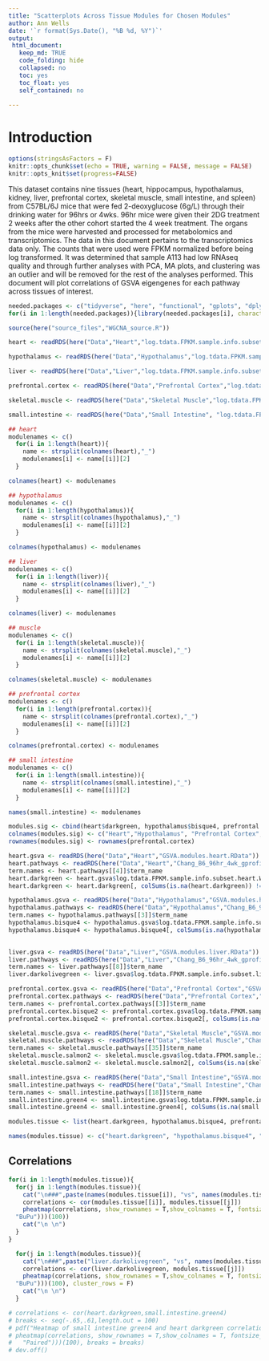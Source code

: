 ```yaml
---
title: "Scatterplots Across Tissue Modules for Chosen Modules"
author: Ann Wells
date: '`r format(Sys.Date(), "%B %d, %Y")`'
output:
 html_document:
   keep_md: TRUE
   code_folding: hide
   collapsed: no
   toc: yes
   toc_float: yes
   self_contained: no
   
---
```


# Introduction

```r
options(stringsAsFactors = F)
knitr::opts_chunk$set(echo = TRUE, warning = FALSE, message = FALSE)
knitr::opts_knit$set(progress=FALSE)

```

This dataset contains nine tissues (heart, hippocampus, hypothalamus, kidney, liver, prefrontal cortex, skeletal muscle, small intestine, and spleen) from C57BL/6J mice that were fed 2-deoxyglucose (6g/L) through their drinking water for 96hrs or 4wks. 96hr mice were given their 2DG treatment 2 weeks after the other cohort started the 4 week treatment. The organs from the mice were harvested and processed for metabolomics and transcriptomics. The data in this document pertains to the transcriptomics data only. The counts that were used were FPKM normalized before being log transformed. It was determined that sample A113 had low RNAseq quality and through further analyses with PCA, MA plots, and clustering was an outlier and will be removed for the rest of the analyses performed. This document will plot correlations of GSVA eigengenes for each pathway across tissues of interest.

```r
needed.packages <- c("tidyverse", "here", "functional", "gplots", "dplyr", "GeneOverlap", "R.utils", "reshape2","magrittr","data.table", "RColorBrewer","preprocessCore", "ARTool","emmeans", "phia", "gprofiler2","rlist", "plotly","kableExtra","foreach","doParallel","doFuture","pheatmap")
for(i in 1:length(needed.packages)){library(needed.packages[i], character.only = TRUE)}

source(here("source_files","WGCNA_source.R"))
```

```r
heart <- readRDS(here("Data","Heart","log.tdata.FPKM.sample.info.subset.heart.WGCNA.module.eigens.RData"))

hypothalamus <- readRDS(here("Data","Hypothalamus","log.tdata.FPKM.sample.info.subset.hypothalamus.WGCNA.module.eigens.RData"))

liver <- readRDS(here("Data","Liver","log.tdata.FPKM.sample.info.subset.liver.WGCNA.module.eigens.RData"))

prefrontal.cortex <- readRDS(here("Data","Prefrontal Cortex","log.tdata.FPKM.sample.info.subset.prefrontal.cortex.WGCNA.module.eigens.RData"))

skeletal.muscle <- readRDS(here("Data","Skeletal Muscle","log.tdata.FPKM.sample.info.subset.skeletal.muscle.WGCNA.module.eigens.RData"))

small.intestine <- readRDS(here("Data","Small Intestine", "log.tdata.FPKM.sample.info.subset.small.intestine.WGCNA.module.eigens.RData"))

```

```r
## heart
modulenames <- c()
  for(i in 1:length(heart)){
    name <- strsplit(colnames(heart),"_")
    modulenames[i] <- name[[i]][2]
  }

colnames(heart) <- modulenames

## hypothalamus
modulenames <- c()
  for(i in 1:length(hypothalamus)){
    name <- strsplit(colnames(hypothalamus),"_")
    modulenames[i] <- name[[i]][2]
  }

colnames(hypothalamus) <- modulenames

## liver
modulenames <- c()
  for(i in 1:length(liver)){
    name <- strsplit(colnames(liver),"_")
    modulenames[i] <- name[[i]][2]
  }

colnames(liver) <- modulenames

## muscle
modulenames <- c()
  for(i in 1:length(skeletal.muscle)){
    name <- strsplit(colnames(skeletal.muscle),"_")
    modulenames[i] <- name[[i]][2]
  }

colnames(skeletal.muscle) <- modulenames

## prefrontal cortex
modulenames <- c()
  for(i in 1:length(prefrontal.cortex)){
    name <- strsplit(colnames(prefrontal.cortex),"_")
    modulenames[i] <- name[[i]][2]
  }

colnames(prefrontal.cortex) <- modulenames

## small intestine
modulenames <- c()
  for(i in 1:length(small.intestine)){
    name <- strsplit(colnames(small.intestine),"_")
    modulenames[i] <- name[[i]][2]
  }

names(small.intestine) <- modulenames

modules.sig <- cbind(heart$darkgreen, hypothalamus$bisque4, prefrontal.cortex$bisque2, small.intestine$green4, skeletal.muscle$salmon2, liver$darkolivegreen)
colnames(modules.sig) <- c("Heart","Hypothalamus", "Prefrontal Cortex","Small Intestine","Skeletal Muscle","Liver")
rownames(modules.sig) <- rownames(prefrontal.cortex)
```

```r
heart.gsva <- readRDS(here("Data","Heart","GSVA.modules.heart.RData"))
heart.pathways <- readRDS(here("Data","Heart","Chang_B6_96hr_4wk_gprofiler_pathway_annotation_list_heart_WGCNA.RData"))
term.names <- heart.pathways[[4]]$term_name
heart.darkgreen <- heart.gsva$log.tdata.FPKM.sample.info.subset.heart.WGCNA_darkgreen[,match(term.names,colnames(heart.gsva$log.tdata.FPKM.sample.info.subset.heart.WGCNA_darkgreen))]
heart.darkgreen <- heart.darkgreen[, colSums(is.na(heart.darkgreen)) != nrow(heart.darkgreen)]

hypothalamus.gsva <- readRDS(here("Data","Hypothalamus","GSVA.modules.hypothalamus.RData"))
hypothalamus.pathways <- readRDS(here("Data","Hypothalamus","Chang_B6_96hr_4wk_gprofiler_pathway_annotation_list_hypothalamus_WGCNA.RData"))
term.names <- hypothalamus.pathways[[3]]$term_name
hypothalamus.bisque4 <- hypothalamus.gsva$log.tdata.FPKM.sample.info.subset.hypothalamus.WGCNA_bisque4[,match(term.names,colnames(hypothalamus.gsva$log.tdata.FPKM.sample.info.subset.hypothalamus.WGCNA_bisque4))]
hypothalamus.bisque4 <- hypothalamus.bisque4[, colSums(is.na(hypothalamus.bisque4)) != nrow(hypothalamus.bisque4)]
  

liver.gsva <- readRDS(here("Data","Liver","GSVA.modules.liver.RData"))
liver.pathways <- readRDS(here("Data","Liver","Chang_B6_96hr_4wk_gprofiler_pathway_annotation_list_liver_WGCNA.RData"))
term.names <- liver.pathways[[8]]$term_name
liver.darkolivegreen <- liver.gsva$log.tdata.FPKM.sample.info.subset.liver.WGCNA_darkolivegreen[,match(term.names,colnames(liver.gsva$log.tdata.FPKM.sample.info.subset.liver.WGCNA_darkolivegreen))]

prefrontal.cortex.gsva <- readRDS(here("Data","Prefrontal Cortex","GSVA.modules.prefrontal.cortex.RData"))
prefrontal.cortex.pathways <- readRDS(here("Data","Prefrontal Cortex","Chang_B6_96hr_4wk_gprofiler_pathway_annotation_list_prefrontal_cortex_WGCNA.RData"))
term.names <- prefrontal.cortex.pathways[[3]]$term_name
prefrontal.cortex.bisque2 <- prefrontal.cortex.gsva$log.tdata.FPKM.sample.info.subset.prefrontal.cortex.WGCNA_bisque2[,match(term.names,colnames(prefrontal.cortex.gsva$log.tdata.FPKM.sample.info.subset.prefrontal.cortex.WGCNA_bisque2))]
prefrontal.cortex.bisque2 <- prefrontal.cortex.bisque2[, colSums(is.na(prefrontal.cortex.bisque2)) != nrow(prefrontal.cortex.bisque2)]

skeletal.muscle.gsva <- readRDS(here("Data","Skeletal Muscle","GSVA.modules.skeletal.muscle.RData"))
skeletal.muscle.pathways <- readRDS(here("Data","Skeletal Muscle","Chang_B6_96hr_4wk_gprofiler_pathway_annotation_list_skeletal_muscle_WGCNA.RData"))
term.names <- skeletal.muscle.pathways[[35]]$term_name
skeletal.muscle.salmon2 <- skeletal.muscle.gsva$log.tdata.FPKM.sample.info.subset.skeletal.muscle.WGCNA_salmon2[,match(term.names,colnames(skeletal.muscle.gsva$log.tdata.FPKM.sample.info.subset.skeletal.muscle.WGCNA_salmon2))]
skeletal.muscle.salmon2 <- skeletal.muscle.salmon2[, colSums(is.na(skeletal.muscle.salmon2)) != nrow(skeletal.muscle.salmon2)]

small.intestine.gsva <- readRDS(here("Data","Small Intestine","GSVA.modules.small.intestine.RData"))
small.intestine.pathways <- readRDS(here("Data","Small Intestine","Chang_B6_96hr_4wk_gprofiler_pathway_annotation_list_small_intestine_WGCNA.RData"))
term.names <- small.intestine.pathways[[18]]$term_name
small.intestine.green4 <- small.intestine.gsva$log.tdata.FPKM.sample.info.subset.small.intestine.WGCNA_green4[,match(term.names, colnames(small.intestine.gsva$log.tdata.FPKM.sample.info.subset.small.intestine.WGCNA_green4))]
small.intestine.green4 <- small.intestine.green4[, colSums(is.na(small.intestine.green4)) != nrow(small.intestine.green4)]

modules.tissue <- list(heart.darkgreen, hypothalamus.bisque4, prefrontal.cortex.bisque2, small.intestine.green4)

names(modules.tissue) <- c("heart.darkgreen", "hypothalamus.bisque4", "prefrontal.cortex.bisque2", "small.intestine.green4")
```

## Correlations {.tabset .tabset-fade .tabset-pills}

```r
for(i in 1:length(modules.tissue)){
  for(j in 1:length(modules.tissue)){
    cat("\n###",paste(names(modules.tissue[i]), "vs", names(modules.tissue[j])),"{.tabset .tabset-fade .tabset-pills}","\n")
    correlations <- cor(modules.tissue[[i]], modules.tissue[[j]])
    pheatmap(correlations, show_rownames = T,show_colnames = T, fontsize_col = 5, fontsize_row = 7, color = colorRampPalette(rev(brewer.pal(n = 9, name =
  "BuPu")))(100))
    cat("\n \n")
  }
}
```

```r
  for(j in 1:length(modules.tissue)){
    cat("\n###",paste("liver.darkolivegreen", "vs", names(modules.tissue[j])),"{.tabset .tabset-fade .tabset-pills}","\n")
    correlations <- cor(liver.darkolivegreen, modules.tissue[[j]])
    pheatmap(correlations, show_rownames = T,show_colnames = T, fontsize_col = 4, fontsize_row = 4, color = colorRampPalette(rev(brewer.pal(n = 9, name =
  "BuPu")))(100), cluster_rows = F)
    cat("\n \n")
  }

```

```r
# correlations <- cor(heart.darkgreen,small.intestine.green4)
# breaks <- seq(-.65,.61,length.out = 100)
# pdf("Heatmap of small intestine green4 and heart darkgreen correlations GSVA pathways.pdf")
# pheatmap(correlations, show_rownames = T,show_colnames = T, fontsize_col = 8, fontsize_row = 8, color = colorRampPalette(rev(brewer.pal(n = 11, name =
#   "Paired")))(100), breaks = breaks)
# dev.off()
```
